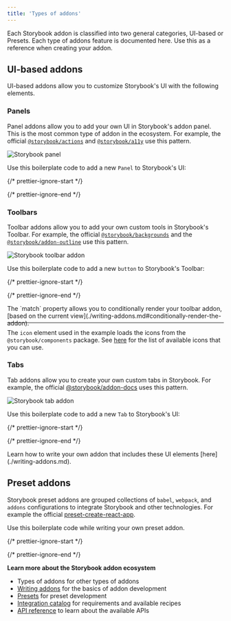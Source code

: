 ```yaml
---
title: 'Types of addons'
---
```


Each Storybook addon is classified into two general categories, UI-based or Presets. Each type of addons feature is documented here. Use this as a reference when creating your addon.

## UI-based addons

UI-based addons allow you to customize Storybook's UI with the following elements.

### Panels

Panel addons allow you to add your own UI in Storybook's addon panel. This is the most common type of addon in the ecosystem. For example, the official [`@storybook/actions`](../essentials/actions.md) and [`@storybook/a11y`](https://github.com/storybookjs/storybook/tree/next/code/addons/a11y) use this pattern.

![Storybook panel](./storybook-panel.png)

Use this boilerplate code to add a new `Panel` to Storybook's UI:

{/* prettier-ignore-start */}

<CodeSnippets path="storybook-addon-panel-example.md" />

{/* prettier-ignore-end */}

### Toolbars

Toolbar addons allow you to add your own custom tools in Storybook's Toolbar. For example, the official [`@storybook/backgrounds`](../essentials/backgrounds.md) and the [`@storybook/addon-outline`](../essentials/measure-and-outline.md#outline-addon) use this pattern.

![Storybook toolbar addon](./storybook-toolbar.png)

Use this boilerplate code to add a new `button` to Storybook's Toolbar:

{/* prettier-ignore-start */}

<CodeSnippets path="storybook-addon-toolbar-example.md" />

{/* prettier-ignore-end */}

<Callout variant="info">
  The `match` property allows you to conditionally render your toolbar addon, [based on the current view](./writing-addons.md#conditionally-render-the-addon).

  <hr style="margin: -0.75em 0 0.75em" />

  The `icon` element used in the example loads the icons from the `@storybook/components` package. See [here](../faq.md#what-icons-are-available-for-my-toolbar-or-my-addon) for the list of available icons that you can use.
</Callout>

### Tabs

Tab addons allow you to create your own custom tabs in Storybook. For example, the official [@storybook/addon-docs](../writing-docs/index.md) uses this pattern.

![Storybook tab addon](./storybook-tab.png)

Use this boilerplate code to add a new `Tab` to Storybook's UI:

{/* prettier-ignore-start */}

<CodeSnippets path="storybook-addon-tab-example.md" />

{/* prettier-ignore-end */}

<Callout variant="info">
  Learn how to write your own addon that includes these UI elements [here](./writing-addons.md).
</Callout>

## Preset addons

Storybook preset addons are grouped collections of `babel`, `webpack`, and `addons` configurations to integrate Storybook and other technologies. For example the official [preset-create-react-app](https://github.com/storybookjs/presets/tree/master/packages/preset-create-react-app).

Use this boilerplate code while writing your own preset addon.

{/* prettier-ignore-start */}

<CodeSnippets path="storybook-preset-full-config-object.md" />

{/* prettier-ignore-end */}

**Learn more about the Storybook addon ecosystem**

* Types of addons for other types of addons
* [Writing addons](./writing-addons.md) for the basics of addon development
* [Presets](./writing-presets.md) for preset development
* [Integration catalog](./integration-catalog.md) for requirements and available recipes
* [API reference](./addons-api.md) to learn about the available APIs
